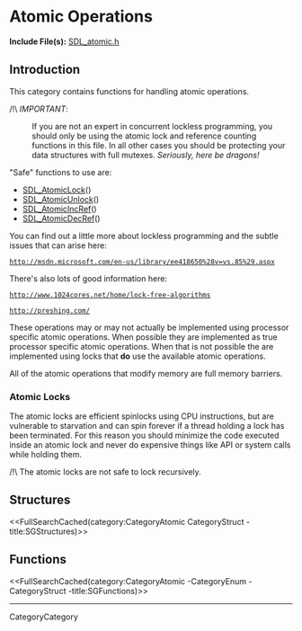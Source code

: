 
= Atomic Operations =

'''Include File(s):'''  [http://hg.libsdl.org/SDL/file/default/include/SDL_atomic.h SDL_atomic.h]


== Introduction ==

This category contains functions for handling atomic operations.

/!\ ''IMPORTANT'':
: If you are not an expert in concurrent lockless programming, you should only be using the atomic lock and reference counting functions in this file.  In all other cases you should be protecting your data structures with full mutexes.  ''Seriously, here be dragons!''

"Safe" functions to use are:
* [[SDL_AtomicLock]]()
* [[SDL_AtomicUnlock]]()
* [[SDL_AtomicIncRef]]()
* [[SDL_AtomicDecRef]]()


You can find out a little more about lockless programming and the subtle issues that can arise here:
 http://msdn.microsoft.com/en-us/library/ee418650%28v=vs.85%29.aspx

There's also lots of good information here:
 http://www.1024cores.net/home/lock-free-algorithms

 http://preshing.com/

These operations may or may not actually be implemented using processor specific atomic operations. When possible they are implemented as true processor specific atomic operations. When that is not possible the are implemented using locks that '''do''' use the available atomic operations.

All of the atomic operations that modify memory are full memory barriers.


=== Atomic Locks ===

<!-- #The following is included on SDL_AtomicLock and SDL_AtomicTryLock.  Any changes between these comments will be reflected on those pages.  Please use caution when editing.  Start Include here. -->

The atomic locks are efficient spinlocks using CPU instructions, but are vulnerable to starvation and can spin forever if a thread holding a lock has been terminated.  For this reason you should minimize the code executed inside an atomic lock and never do expensive things like API or system calls while holding them.

/!\ The atomic locks are not safe to lock recursively.

<!-- #End Include here -->

<!-- #Remove this line and the ## below to use this markup if it becomes relevant to this category -->
<!-- #== Enumerations == -->
<!-- #<<FullSearchCached(category:CategoryEnum CategoryAtomic -title:SGEnumerations)>> -->

== Structures ==
<<FullSearchCached(category:CategoryAtomic CategoryStruct -title:SGStructures)>>

== Functions ==
<<FullSearchCached(category:CategoryAtomic -CategoryEnum -CategoryStruct -title:SGFunctions)>>

----
CategoryCategory
